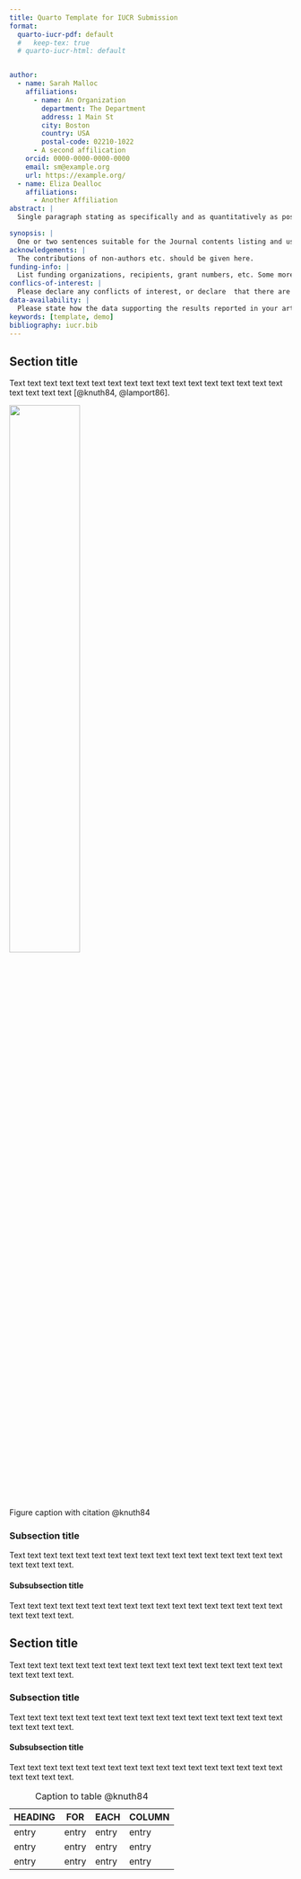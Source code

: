 ```yaml
---
title: Quarto Template for IUCR Submission
format:
  quarto-iucr-pdf: default
  #   keep-tex: true  
  # quarto-iucr-html: default


author:
  - name: Sarah Malloc
    affiliations:
      - name: An Organization
        department: The Department
        address: 1 Main St
        city: Boston
        country: USA
        postal-code: 02210-1022
      - A second affilication
    orcid: 0000-0000-0000-0000
    email: sm@example.org
    url: https://example.org/
  - name: Eliza Dealloc
    affiliations:
      - Another Affiliation
abstract: |
  Single paragraph stating as specifically and as quantitatively as possible the principal results obtained, and providing an indication of the broader significance of the work. The abstract should be capable of being understood on its own without access to the text or figures. 

synopsis: |
  One or two sentences suitable for the Journal contents listing and use in promoting your article via social media, highlighting the findings and significance of your work.
acknowledgements: |
  The contributions of non-authors etc. should be given here.
funding-info: | 
  List funding organizations, recipients, grant numbers, etc. Some more funding information is now included.
conflics-of-interest: |
  Please declare any conflicts of interest, or declare  that there are no conflicts of interest.
data-availability: |
  Please state how the data supporting the results reported in your article can be accessed, e.g. within the article, as published supporting material, in repositories, upon request...
keywords: [template, demo]
bibliography: iucr.bib
---
```


## Section title

Text text text text text text text text text text text text text text text text text text text text text [@knuth84, @lamport86].

::: {#fig-figure1}
![](fig1.png){width="50%" align="center"}

Figure caption with citation @knuth84
:::

### Subsection title

Text text text text text text text text text text text text text text text text text text text text text.

#### Subsubsection title

Text text text text text text text text text text text text text text text text text text text text text.

## Section title

Text text text text text text text text text text text text text text text text text text text text text.

### Subsection title

Text text text text text text text text text text text text text text text text text text text text text.

#### Subsubsection title

Text text text text text text text text text text text text text text text text text text text text text.

| HEADING | FOR   | EACH  | COLUMN |
|---------|-------|-------|--------|
| entry   | entry | entry | entry  |
| entry   | entry | entry | entry  |
| entry   | entry | entry | entry  |

: Caption to table @knuth84